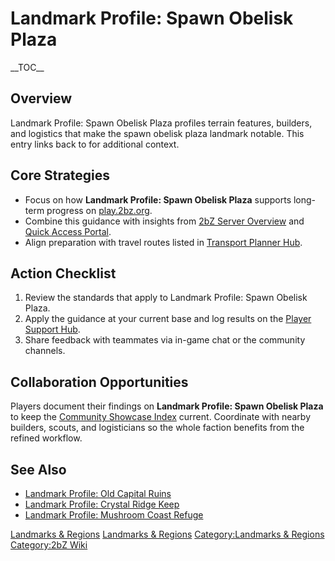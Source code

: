 {{Short description|Landmark Profile: Spawn Obelisk Plaza profiles terrain features, builders, and logistics that make the spawn obelisk plaza landmark notable}}
= Landmark Profile: Spawn Obelisk Plaza =
{{2bZ Navbox}}
__TOC__

== Overview ==
Landmark Profile: Spawn Obelisk Plaza profiles terrain features, builders, and logistics
that make the spawn obelisk plaza landmark notable. This entry links back to
[[Category:Landmarks & Regions|Landmarks & Regions]] for additional context.

== Core Strategies ==
* Focus on how '''Landmark Profile: Spawn Obelisk Plaza''' supports long-term progress on [[play.2bz.org]].
* Combine this guidance with insights from [[2bZ Server Overview]] and [[Quick Access Portal]].
* Align preparation with travel routes listed in [[Transport Planner Hub]].

== Action Checklist ==
# Review the [[Category:Landmarks & Regions|Landmarks & Regions]] standards that apply to Landmark Profile: Spawn Obelisk Plaza.
# Apply the guidance at your current base and log results on the [[Player Support Hub]].
# Share feedback with teammates via in-game chat or the community channels.

== Collaboration Opportunities ==
Players document their findings on '''Landmark Profile: Spawn Obelisk Plaza''' to keep the
[[Community Showcase Index]] current. Coordinate with nearby builders, scouts, and
logisticians so the whole faction benefits from the refined workflow.

== See Also ==
* [[Landmark Profile: Old Capital Ruins]]
* [[Landmark Profile: Crystal Ridge Keep]]
* [[Landmark Profile: Mushroom Coast Refuge]]

[[Category:Landmarks & Regions]]
[[Category:2bZ Wiki]]
